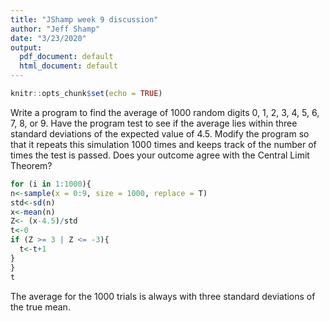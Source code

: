 ```yaml
---
title: "JShamp week 9 discussion"
author: "Jeff Shamp"
date: "3/23/2020"
output:
  pdf_document: default
  html_document: default
---
```


```r
knitr::opts_chunk$set(echo = TRUE)
```

Write a program to find the average of 1000 random digits 0, 1, 2, 3, 4, 5, 6, 7,
8, or 9. Have the program test to see if the average lies within three standard
deviations of the expected value of 4.5. Modify the program so that it repeats
this simulation 1000 times and keeps track of the number of times the test is
passed. Does your outcome agree with the Central Limit Theorem?


```r
for (i in 1:1000){
n<-sample(x = 0:9, size = 1000, replace = T)
std<-sd(n)
x<-mean(n)
Z<- (x-4.5)/std
t<-0
if (Z >= 3 | Z <= -3){
  t<-t+1
}
}
t
```

The average for the 1000 trials is always with three standard deviations of the true mean. 